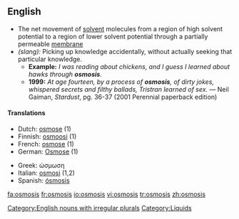 ==English==
{{en-noun|-}}
* The net movement of [[solvent]] molecules from a region of high solvent potential to a region of lower solvent potential through a partially permeable [[membrane]]
* ''(slang):'' Picking up knowledge accidentally, without actually seeking that particular knowledge.
** '''Example:''' ''I was reading about chickens, and I guess I learned about hawks through '''osmosis'''''.
** '''1999:''' ''At age fourteen, by a process of '''osmosis''', of dirty jokes, whispered secrets and filthy ballads, Tristran learned of sex.''  &mdash; Neil Gaiman, ''Stardust'', pg. 36-37 (2001 Perennial paperback edition)

====Translations====
{{rfc-level|Translations at L4+ not in L3 POS section}}
{{trans-top|the movement of molecules from a region of high solvent potential to low}}
* Dutch: [[osmose]] {{f}} (1)
* Finnish: [[osmoosi]] (1)
* French: [[osmose]] {{f}} (1)
* German: [[Osmose]] {{f}} (1)
{{trans-mid}}
* Greek: ώσμωση
* Italian: [[osmosi]] {{f}} (1,2)
* Spanish: [[ósmosis]] {{f}}
{{trans-bottom}}

[[Category:English nouns with irregular plurals]]
[[Category:Liquids]]

[[fa:osmosis]]
[[fr:osmosis]]
[[io:osmosis]]
[[vi:osmosis]]
[[tr:osmosis]]
[[zh:osmosis]]